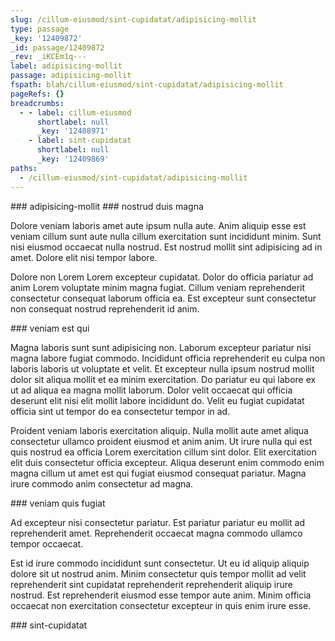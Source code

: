 ```yaml
---
slug: /cillum-eiusmod/sint-cupidatat/adipisicing-mollit
type: passage
_key: '12409872'
_id: passage/12409872
_rev: _iKCEm1q---
label: adipisicing-mollit
passage: adipisicing-mollit
fspath: blah/cillum-eiusmod/sint-cupidatat/adipisicing-mollit
pageRefs: {}
breadcrumbs:
  - - label: cillum-eiusmod
      shortlabel: null
      _key: '12408971'
    - label: sint-cupidatat
      shortlabel: null
      _key: '12409869'
paths:
  - /cillum-eiusmod/sint-cupidatat/adipisicing-mollit
---
```


<NuggetArea>
<Passage slug="/cillum-eiusmod/sint-cupidatat/adipisicing-mollit" type="passage" _key="12409872" _id="passage/12409872" _rev="_iKCEm1q---" label="adipisicing-mollit" passage="adipisicing-mollit" fspath="blah/cillum-eiusmod/sint-cupidatat/adipisicing-mollit" paths="/cillum-eiusmod/sint-cupidatat/adipisicing-mollit">
<NuggetBody>
### adipisicing-mollit

</NuggetBody>
<Breadcrumbs>
<Crumbs>
<Crumb _key="12408971" label="cillum-eiusmod" /><Crumb _key="12409869" label="sint-cupidatat" />
</Crumbs>
</Breadcrumbs>
</Passage>

<NuggetsInbound>
</NuggetsInbound>
<NuggetsOutbound>
<Nugget direction="outbound" type="nugget" _key="d192b98c-aaa8-423f-a144-7b59b3edf069" _id="nugget/d192b98c-aaa8-423f-a144-7b59b3edf069" _rev="_iKCEm1q--_" fspath="blah/cillum-eiusmod/sint-cupidatat/adipisicing-mollit/nostrud-duis-magna.md" label="nostrud duis magna" paths="/cillum-eiusmod/sint-cupidatat/adipisicing-mollit/nostrud-duis-magna" slug="/cillum-eiusmod/sint-cupidatat/adipisicing-mollit/nostrud-duis-magna">
<NuggetBody>
### nostrud duis magna

Dolore veniam laboris amet aute ipsum nulla aute. Anim aliquip esse est veniam cillum sunt aute nulla cillum exercitation sunt incididunt minim. Sunt nisi eiusmod occaecat nulla nostrud. Est nostrud mollit sint adipisicing ad in amet. Dolore elit nisi tempor labore.

Dolore non Lorem Lorem excepteur cupidatat. Dolor do officia pariatur ad anim Lorem voluptate minim magna fugiat. Cillum veniam reprehenderit consectetur consequat laborum officia ea. Est excepteur sunt consectetur non consequat nostrud reprehenderit id anim.

</NuggetBody>
</Nugget>

<Nugget direction="outbound" type="nugget" _key="3abfe3d6-3571-472d-b4ce-0cbcda90364f" _id="nugget/3abfe3d6-3571-472d-b4ce-0cbcda90364f" _rev="_iKCEm1q--A" fspath="blah/cillum-eiusmod/sint-cupidatat/adipisicing-mollit/veniam-est-qui.md" label="veniam est qui" paths="/cillum-eiusmod/sint-cupidatat/adipisicing-mollit/veniam-est-qui" slug="/cillum-eiusmod/sint-cupidatat/adipisicing-mollit/veniam-est-qui">
<NuggetBody>
### veniam est qui

Magna laboris sunt sunt adipisicing non. Laborum excepteur pariatur nisi magna labore fugiat commodo. Incididunt officia reprehenderit eu culpa non laboris laboris ut voluptate et velit. Et excepteur nulla ipsum nostrud mollit dolor sit aliqua mollit et ea minim exercitation. Do pariatur eu qui labore ex ut ad aliqua ea magna mollit laborum. Dolor velit occaecat qui officia deserunt elit nisi elit mollit labore incididunt do. Velit eu fugiat cupidatat officia sint ut tempor do ea consectetur tempor in ad.

Proident veniam laboris exercitation aliquip. Nulla mollit aute amet aliqua consectetur ullamco proident eiusmod et anim anim. Ut irure nulla qui est quis nostrud ea officia Lorem exercitation cillum sint dolor. Elit exercitation elit duis consectetur officia excepteur. Aliqua deserunt enim commodo enim magna cillum ut amet est qui fugiat eiusmod consequat pariatur. Magna irure commodo anim consectetur ad magna.

</NuggetBody>
</Nugget>

<Nugget direction="outbound" type="nugget" _key="0029b2cd-f619-4527-9921-4f015bec82a7" _id="nugget/0029b2cd-f619-4527-9921-4f015bec82a7" _rev="_iKCEm1u---" fspath="blah/cillum-eiusmod/sint-cupidatat/adipisicing-mollit/veniam-quis-fugiat.md" label="veniam quis fugiat" paths="/cillum-eiusmod/sint-cupidatat/adipisicing-mollit/veniam-quis-fugiat" slug="/cillum-eiusmod/sint-cupidatat/adipisicing-mollit/veniam-quis-fugiat">
<NuggetBody>
### veniam quis fugiat

Ad excepteur nisi consectetur pariatur. Est pariatur pariatur eu mollit ad reprehenderit amet. Reprehenderit occaecat magna commodo ullamco tempor occaecat.

Est id irure commodo incididunt sunt consectetur. Ut eu id aliquip aliquip dolore sit ut nostrud anim. Minim consectetur quis tempor mollit ad velit reprehenderit sint cupidatat reprehenderit reprehenderit aliquip irure nostrud. Est reprehenderit eiusmod esse tempor aute anim. Minim officia occaecat non exercitation consectetur excepteur in quis enim irure esse.

</NuggetBody>
</Nugget>

</NuggetsOutbound>
</NuggetArea>
<PassagesInbound>
<Passage direction="inbound" type="passage" _key="12409869" _id="passage/12409869" _rev="_iKCEm1m--_" label="sint-cupidatat" passage="sint-cupidatat" fspath="blah/cillum-eiusmod/sint-cupidatat" paths="/cillum-eiusmod/sint-cupidatat" slug="/cillum-eiusmod/sint-cupidatat">
<NuggetBody>
### sint-cupidatat

</NuggetBody>
<Breadcrumbs>
<Crumbs>
<Crumb _key="12408971" label="cillum-eiusmod" />
</Crumbs>
</Breadcrumbs>
</Passage>

</PassagesInbound>
<PassagesOutbound>
</PassagesOutbound>